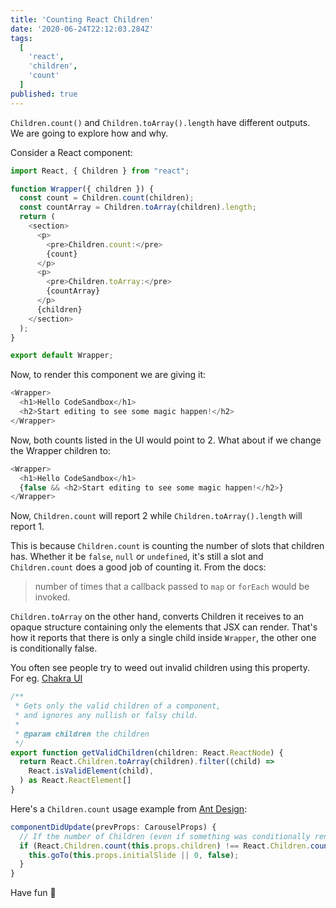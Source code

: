 ```yaml
---
title: 'Counting React Children'
date: '2020-06-24T22:12:03.284Z'
tags:
  [
    'react',
    'children',
    'count'
  ]
published: true
---
```

`Children.count()` and `Children.toArray().length` have different outputs. We are going to explore how and why.

Consider a React component:

```javascript
import React, { Children } from "react";

function Wrapper({ children }) {
  const count = Children.count(children);
  const countArray = Children.toArray(children).length;
  return (
    <section>
      <p>
        <pre>Children.count:</pre>
        {count}
      </p>
      <p>
        <pre>Children.toArray:</pre>
        {countArray}
      </p>
      {children}
    </section>
  );
}

export default Wrapper;
```

Now, to render this component we are giving it:

```javascript
<Wrapper>
  <h1>Hello CodeSandbox</h1>
  <h2>Start editing to see some magic happen!</h2>
</Wrapper>
```
Now, both counts listed in the UI would point to 2. What about if we change the Wrapper children to:

```javascript
<Wrapper>
  <h1>Hello CodeSandbox</h1>
  {false && <h2>Start editing to see some magic happen!</h2>}
</Wrapper>
```

Now, `Children.count` will report 2 while `Children.toArray().length` will report 1. 

This is because `Children.count` is counting the number of slots that children has. Whether it be `false`, `null` or `undefined`, it's still a slot and `Children.count` does a good job of counting it. From the docs:

> number of times that a callback passed to `map` or `forEach` would be invoked.

`Children.toArray` on the other hand, converts Children it receives to an opaque structure containing only the elements that JSX can render. That's how it reports that there is only a single child inside `Wrapper`, the other one is conditionally false.

You often see people try to weed out invalid children using this property. For eg. [Chakra UI](https://github.com/chakra-ui/chakra-ui/blob/master/packages/utils/src/react-helpers.ts#L49-L59)

```javascript
/**
 * Gets only the valid children of a component,
 * and ignores any nullish or falsy child.
 *
 * @param children the children
 */
export function getValidChildren(children: React.ReactNode) {
  return React.Children.toArray(children).filter((child) =>
    React.isValidElement(child),
  ) as React.ReactElement[]
}
```

Here's a `Children.count` usage example from [Ant Design](https://github.com/ant-design/ant-design/blob/7212a9746d9f21933fda26cac21f81604da3738b/components/carousel/index.tsx#L52-L56):

```javascript
componentDidUpdate(prevProps: CarouselProps) {
  // If the number of Children (even if something was conditionally rendered) has changed, then go to the first slide.
  if (React.Children.count(this.props.children) !== React.Children.count(prevProps.children)) {
    this.goTo(this.props.initialSlide || 0, false);
  }
}
```

Have fun 🎉